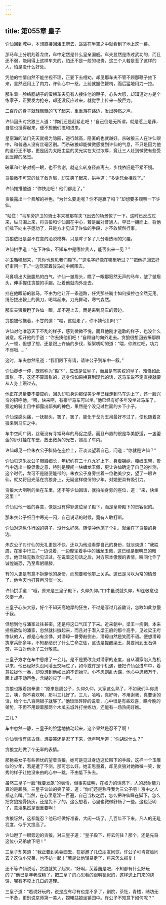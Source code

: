 ```yaml
---
---
---
```

title: 第055章 皇子
---





许仙回到城中，本想直接回潘王府去，遥遥在半空之中就看到了地上这一幕。

那马车上分明刻着龙纹，车中定然是什么皇亲国戚。车夫显然是练过武功的，而且还不弱，能用得上这样车夫的，怕还不是一般的权贵，这三个人若是惹了这样的人，怕是没什么好处。

凭他的性情自然不能坐视不理，正要下去相劝，却见那车夫不管不顾那鞭子抽下来，显然还用上了内力，许仙心中一怒，上前就握住鞭梢，而后猛地用力一拉。

那生着一脸络腮胡子的蛮横车夫见有人接住他的鞭子，心头大怒，却知道对方是个练家子，正要发力抢夺，却还没反应过来，就觉手上传来一股巨力。

二百斤的身子就轻飘飘的飞了起来，重重落在路边，发出砰然之声。

许仙回头对贪狼三人道：“你们还是赶紧走吧！”自己倒是无所谓，就是惹上是非，自信也担得起来，便不想他们搅和进来。

星宿海的法门先天就极为隐匿，道行越高，隐匿的也就越好。杀破狼三人在许仙眼中，和普通人没有丝毫区别。而杀破狼却能微微感觉到许仙的气息，不只是因为他的道行还不够，更是因为太阳主星的灵光实在太过浓厚，竟让三人赶到微微有些受到压抑的感觉。

破军和七杀对视一眼，也不言谢，就这么转身径直离去，步伐依旧是不紧不慢。

贪狼微不可查的敛了敛秀眉，却又笑了起来，拱手道：“多谢兄台相救了。”

许仙推推他道：“你快走吧！他们都走了。”

贪狼露出一个费解的神色，“为什么要走呢？你不是赢了吗？”却想要多观察一下许仙。

“站住！”马车旁护卫的骑士本来被那车夫飞出去的场景惊了一下，这时已反应过来，纵马围上来，将贪狼和许仙围在中心，若是面对普通人，早已一拥而上，将他们擒下向主子邀功了，只是方才见识了许仙的手段，才不敢贸然行事。

贪狼依旧是混不在意的洒脱模样，只是眸子多了几分看热闹的兴趣。

许仙拱手道：“在下许仙，不知车中是哪位贵人，能否出来一见？”

护卫聒噪起来，“凭你也想见我们殿下。”“这名字好像在哪里听过？”“把他抓回去好好审问一下。”一边驾驭着骏马向中间围去。

马鼻喷出大鼓腥热的白气，许仙一皱眉头，瞧了一眼那寂然无声的马车，皱了皱眉头，伸手握住贪狼的手腕，扯着他就向外走去。

挡在他眼前的骏马，不由为他让开一条道路，任凭那些骑士如何操控也全然无用。纷纷拔出鞍上的佩刀，喝骂起来，刀光舞动，寒气森然。

那车夫狠狠瞪了许仙一眼，却不迎上去，而是来到马车的旁边。

贪狼被他拖着，不甘的道：“喂，这就走了，你不揍他们吗？”

许仙对他唯恐天下不乱的样子，感到微微不悦，而且他刚才道歉的样子，也没什么诚意。松开他的手道：“你去揍他们吧！”自顾自的向外走去。贪狼很想回去揍那群人一顿，但想了想，还是跟上许仙的步伐，絮絮叨叨的道：“喂，你练过吧，功力不弱哦……”

这时，车夫忽然吼道：“我们殿下有请，请许公子到车中一叙。”

许仙脚步一停，既然称为“殿下”，应该是位皇子，而且是有实权的皇子。难怪如此嚣张，不，这还不算嚣张的，这身份如果换算到现代的话，这马车说不定直接就要从人身上碾过去。

他正在思量要不要应约，回头却见身边那俊美少年已经走到马车边上了，还一脸兴奋的招呼他，“喂，快来啊，有豪华马车可以坐。”他已经有好多年没坐过马车了。旁边的骑士目中都露出鄙夷的神色，果然是个没见过世面的乡下小子。

许仙深感头痛，一抚额头，罢了，罢了，能化干戈为玉帛最好不过了，便也随着贪狼来到马车之中。

车中空间广阔，丝毫没有寻常马车的局促之感。而且布置的很是华美舒适，一盏鎏金的炉灯挂在车壁，放出微黄的光芒，照亮了车内。

许仙却见一位朱衣公子斜倚在座位上，正淡淡望着自己，问道：“你就是许仙？”

许仙见这朱衣公子眼眉细长，年纪约在二十八九岁上下，身着锦绣，腰缠玉带，贵气中透出一股倨傲之意，特别是腰间一块蟠龙玉佩，更让许仙确定了自己的推测，这个时代，龙可不是随便能带的。朱衣公子身旁坐着一位艳美少女，望了一眼许仙，就又将目光落在贪狼身上，无疑这样俊俏的少年，对她更具有吸引力。

贪狼大大咧咧的坐在车里，还不等许仙回话，就拍拍身旁的座位，道：“来，快坐这里！”

许仙见他一脸的喜意，像是没有得罪这位皇子殿下，而是皇帝殿下的贵客似的。

那朱衣公子细目中寒光一闪，自己说话的时候，竟有人敢打断。

许仙对这纵仆行凶的男子，没什么好感，随便冲他施了个礼，就坐在了贪狼的身边。

朱衣公子对许仙的无礼更是不快，还以为他没看穿自己的身份，就淡淡道：“我姓周，在家中行三。”一边说着，一边摩挲着手中的蟠龙玉佩，这已经是很明显的暗示，他已经无数次见识过，在说着这句话之后，对方原本傲慢的表情，瞬间化作了诚惶诚恐，乃至卑躬屈膝。

有的人更是有意不拆穿他的身份，而想要和他攀上关系。这已是习以为常的情景了，他今天也打算再习惯一次。

许仙拱手道：“哦，原来是三皇子殿下，久仰久仰。”口中虽说就久仰，却连敬意也欠奉一点。

三皇子心头大怒，好个不知天高地厚的狂生，不过是写过几首酸诗，怎敢如此怠慢于我。

但想到他与潘家过往甚密，还是将这口气压了下来。近来朝中，梁王一病倒，本来摇摇欲坠的潘家，忽然就抖擞起来，而且对于潜入梁王府的那个高手，见过梁王府惨状的人，都是心有余悸。对潘璋一番旁敲侧击，潘璋自然是笑而不语。便想潘璋执掌兵部多年，不知都结识了什么亡命之徒，这该是提醒梁王，莫要闹到玉石俱焚，平白对他添了三分敬意。

三皇子方才在车中思虑了一会儿，是不是要改变对潘家的态度，自从潘家陷入危机以来，他已经好久没同潘玉交际过了，如今或许是个机遇，便把许仙召进车中，着意拉拢他一番，却没想到他如此的不识抬举。小不忍则乱大谋，他心中思绪万千，面上却不动声色，含糊的应了一声。

贪狼也跟着抱拳道：“原来是周公子，久仰久仰，大家这么熟了，不如我们叫你周三，咦，你不喜欢啊，那叫三儿好了。三儿，哈哈，真好听，不用谢我，真要谢的话，给个七八百两银子就够了。”他琐琐碎碎的说着，心中很是有些欢喜，瞧今晚的架势，不但不用跟着那两个木瓜去城外打坐练功，还能有一场热闹好瞧。

三儿？

车中忽然一静，三皇子的脸猛地抽动起来，这个果然是忍不了啊！

许仙表情有些古怪，想要笑还是忍了下来，低声呵斥道：“你胡说什么？”

贪狼立刻做了个无辜的表情。

那艳美女子有些担忧的望着贪狼，她可是见过身边这位殿下的手段，这样一个玉雕似的少年，若是遭了不测，那可怎么好。她正思量着，却见贪狼对她微微一笑，俊秀的样子让她没来由的心中一跳，不由低下头去。

虽然三皇子一脸“我要发飙”的表情，但事实证明，在权力的诱惑下，人的忍耐能力真的是超强，三皇子讪讪的笑了笑，道：“你们还是称呼我为三公子吧！京中之人都这么叫。”当然，在心里意淫一百遍，自己当权之后，怎么把许仙踩在脚下，怎么把贪狼挫骨扬灰，还是免不了的。这么想着，心里也微微舒畅了一些。这也证明了，意淫果然是很重要啊！

贪狼讶然，这都能忍？他已经做好准备，大闹一场了。几百年不下来，凡人的无耻程度，似乎又提高了。

许仙瞪了一眼旁边的贪狼，对三皇子道：“皇子殿下，将去何往？那个，还是先将这位小兄弟放下吧！”

三皇子却笑道：“我正要到芙蓉园去，在那邀了几位朋友同饮，许公子可肯赏脸同去？这位小兄弟，也不妨一起！”若是让他轻易走了，将来怎么报复！

还不等许仙说话，贪狼就笑了起来，“好啊，芙蓉园是吧，不知都有什么好玩的？”他已是年老成精了，把三皇子的心思看的跟明镜似的，这样送上门来的烧饼，哪有不咬上几口的道理。

三皇子道：“若说好玩的，说是应有尽有也差不多了，剧院，茶社，青楼，赌坊无一不备，更别说京师第一美人，嫦曦姑娘坐镇园中。许公子不知意下如何呢？”